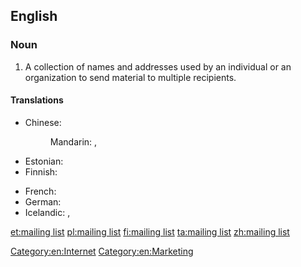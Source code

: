 ==English==
{{wikipedia}}

===Noun===
{{en-noun|sg=[[mailing]] [[list]]}}

# A collection of names and addresses used by an individual or an organization to send material to multiple recipients.

====Translations====
{{trans-top|collection of names and addresses}}
* Chinese:
*: Mandarin: {{t|zh|郵寄名單|sc=Hani}}, {{t|zh|邮寄名单|tr=yóujì míngdān|sc=Hani}}
* Estonian: {{t|et|postiloend}}
* Finnish: {{t|fi|postituslista}}
{{trans-mid}}
* French: {{t|fr|liste de diffusion}}
* German: {{t-|de|Mailingliste|f}}
* Icelandic: {{t|is|póstlisti|m}}, {{qualifier|recipient file}} {{t|is|viðtakendaskrá|f}}
{{trans-bottom}}

[[Category:en:Internet]]
[[Category:en:Marketing]]

[[et:mailing list]]
[[pl:mailing list]]
[[fi:mailing list]]
[[ta:mailing list]]
[[zh:mailing list]]